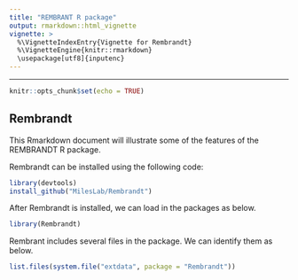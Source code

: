 ```yaml
---
title: "REMBRANT R package"
output: rmarkdown::html_vignette
vignette: >
  %\VignetteIndexEntry{Vignette for Rembrandt}
  %\VignetteEngine{knitr::rmarkdown}
  \usepackage[utf8]{inputenc}
---
```

---

```r
knitr::opts_chunk$set(echo = TRUE)
```

## Rembrandt

This Rmarkdown document will illustrate some of the features of the REMBRANDT R package.  

Rembrandt can be installed using the following code:

```r
library(devtools)
install_github("MilesLab/Rembrandt")
```

After Rembrandt is installed, we can load in the packages as below. 

```r
library(Rembrandt)
```

Rembrant includes several files in the package.  We can identify them as below.  

```r
list.files(system.file("extdata", package = "Rembrandt"))
```

